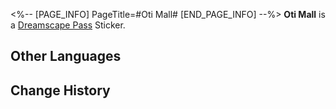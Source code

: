 <%-- [PAGE_INFO]
PageTitle=#Oti Mall#
[END_PAGE_INFO] --%>
{{Stub|Location information}}
{{Item Infobox
|id          = 223100
|image       = Dreamscape Pass Sticker Oti Mall.png
|type        = Dreamscape Pass Sticker
|type2       = Big Squanderer Stickers
|invCategory = 
|rarity      = 4
|effect      = 
|description = Digital stickers that can be used to decorate the pages of the Dreamtour Handbook. They come in many different styles.
|source1     = [[Visit Oti Mall]]
}}
{{Description|A miser in the den, a spendthrift in the wen.}}
'''Oti Mall''' is a [[Dreamscape Pass]] Sticker.

==Other Languages==
{{Other Languages
|en   = Oti Mall
|zhs  = 奥帝商业中心
|zht  = 奧帝商業中心
|ja   = オーディ・ショッピングセンター
|ko   = 오티 쇼핑센터
|es   = Centro comercial Oti
|fr   = Centre commercial Oti
|ru   = Торговый центр «Оти»
|th   = ศูนย์การค้า Oti
|vi   = Trung Tâm Thương Mại Oti
|de   = Otis Einkaufszentrum
|id   = Oti Mall
|pt   = Shopping Oti
}}

==Change History==
{{Change History|2.0}}